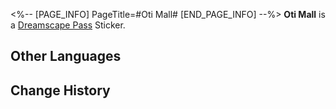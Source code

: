 <%-- [PAGE_INFO]
PageTitle=#Oti Mall#
[END_PAGE_INFO] --%>
{{Stub|Location information}}
{{Item Infobox
|id          = 223100
|image       = Dreamscape Pass Sticker Oti Mall.png
|type        = Dreamscape Pass Sticker
|type2       = Big Squanderer Stickers
|invCategory = 
|rarity      = 4
|effect      = 
|description = Digital stickers that can be used to decorate the pages of the Dreamtour Handbook. They come in many different styles.
|source1     = [[Visit Oti Mall]]
}}
{{Description|A miser in the den, a spendthrift in the wen.}}
'''Oti Mall''' is a [[Dreamscape Pass]] Sticker.

==Other Languages==
{{Other Languages
|en   = Oti Mall
|zhs  = 奥帝商业中心
|zht  = 奧帝商業中心
|ja   = オーディ・ショッピングセンター
|ko   = 오티 쇼핑센터
|es   = Centro comercial Oti
|fr   = Centre commercial Oti
|ru   = Торговый центр «Оти»
|th   = ศูนย์การค้า Oti
|vi   = Trung Tâm Thương Mại Oti
|de   = Otis Einkaufszentrum
|id   = Oti Mall
|pt   = Shopping Oti
}}

==Change History==
{{Change History|2.0}}